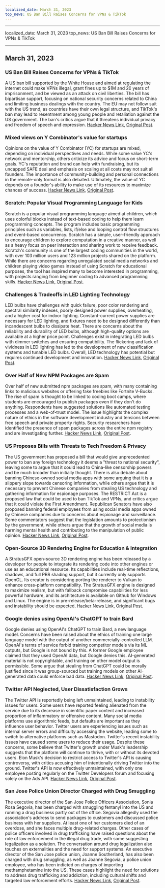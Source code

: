 ```yaml
---
localized_date: March 31, 2023
top_news: US Ban Bill Raises Concerns for VPNs & TikTok
---
```


---

localized_date: March 31, 2023
top_news: US Ban Bill Raises Concerns for VPNs & TikTok

---



<CallToAction />

<Steps>

## March 31, 2023

### US Ban Bill Raises Concerns for VPNs & TikTok

A US ban bill supported by the White House and aimed at regulating the internet could make VPNs illegal, grant fines up to $1M and 20 years of imprisonment, and be viewed as an attack on civil liberties. The bill has bipartisan support, focusing on national security concerns related to China and limiting business dealings with the country. The EU may not follow suit with the US trend, as countries have their own legal structure, and TikTok's ban may lead to resentment among young people and retaliation against the US government. The ban's critics argue that it threatens individual privacy and freedom of speech and expression.
[Hacker News Link](http://news.ycombinator.com/item?id=35366955), [Original Post](https://www.youtube.com/watch?v=FWQGA_n5Z4M).

### Mixed views on Y Combinator's value for startups

Opinions on the value of Y Combinator (YC) for startups are mixed, depending on individual perspectives and needs. While some value YC's network and mentorship, others criticize its advice and focus on short-term goals. YC's reputation and brand can help with fundraising, but its uncapped SAFE deal and emphasis on scaling at all costs may not suit all founders. The importance of community-building and personal connections in the remote-only format is also debated. Ultimately, the value of YC depends on a founder's ability to make use of its resources to maximize chances of success.
[Hacker News Link](http://news.ycombinator.com/item?id=35373019), [Original Post](https://acecreamu.substack.com/p/is-y-combinator-worth-the-money).

### Scratch: Popular Visual Programming Language for Kids

Scratch is a popular visual programming language aimed at children, which uses colorful blocks instead of text-based coding to help them learn programming concepts. The program includes basic programming principles such as variables, lists, if/else and looping control flow structures and event-based concurrency. Scratch has a simple, user-friendly approach to encourage children to explore computation in a creative manner, as well as a heavy focus on peer interaction and sharing work to receive feedback. Scratch's community is one of the largest coding communities in the world, with over 103 million users and 123 million projects shared on the platform. While there are concerns regarding unregulated social media networks and children playing video games instead of using Scratch for educational purposes, the tool has inspired many to become interested in programming, with projects ranging from beginner coding to advanced programming skills.
[Hacker News Link](http://news.ycombinator.com/item?id=35373052), [Original Post](https://scratch.mit.edu/about).

### Challenges & Tradeoffs in LED Lighting Technology

LED bulbs have challenges with quick failure, poor color rendering and spectral similarity indexes, poorly designed power supplies, overheating, and a higher cost for indoor lighting. Constant-current power supplies are necessary for LED lighting, and fixtures need to be designed differently than incandescent bulbs to dissipate heat. There are concerns about the reliability and durability of LED bulbs, although high-quality options are available at a higher price point. Challenges exist in integrating LED bulbs with dimmer switches and ensuring compatibility. The flickering and lack of vividness in LED lighting has led to the development of new classification systems and tunable LED bulbs. Overall, LED technology has potential but requires continued development and innovation.
[Hacker News Link](http://news.ycombinator.com/item?id=35371750), [Original Post](https://nymag.com/strategist/article/led-light-bulbs-investigation.html).

### Over Half of New NPM Packages are Spam

Over half of new submitted npm packages are spam, with many containing links to malicious websites or offering fake freebies like Fortnite V-Bucks. The rise of spam is thought to be linked to coding boot camps, where students are encouraged to publish packages even if they don't do anything. Respondents have suggested solutions like automated testing processes and a web-of-trust model. The issue highlights the complex nature of ethics in the software development industry and tensions between free speech and private property rights. Security researchers have identified the presence of spam packages across the entire npm registry and are investigating further.
[Hacker News Link](http://news.ycombinator.com/item?id=35370728), [Original Post](https://blog.sandworm.dev/one-in-two-new-npm-packages-is-seo-spam-right-now).

### US Proposes Bills with Threats to Tech Freedom & Privacy

The US government has proposed a bill that would give unprecedented power to ban any foreign technology it deems a "threat to national security", leaving some to argue that it could lead to China-like censorship powers and be much broader than initially thought. There is also debate about banning Chinese-owned social media apps with some arguing that it is a slippery slope towards censoring information, while others argue that it is necessary to prevent Chinese companies from stealing US technology and gathering information for espionage purposes. The RESTRICT Act is a proposed law that could be used to ban TikTok and VPNs, and critics argue that it could violate the First Amendment. Republican Senators have also proposed banning federal employees from using social media apps owned by Chinese companies due to concerns about espionage and surveillance. Some commentators suggest that the legislation amounts to protectionism by the government, while others argue that the growth of social media is harming mental health and contributing to the manipulation of public opinion.
[Hacker News Link](http://news.ycombinator.com/item?id=35369075), [Original Post](https://www.vice.com/en/article/4a3ddb/restrict-act-insanely-broad-ban-tiktok-vpns).

### Open-Source 3D Rendering Engine for Education & Integration

A StratusGFX open-source 3D rendering engine has been released by a developer for people to integrate its rendering code into other engines or use as an educational resource. Its capabilities include real-time reflections, shadows, and full PBR shading support, but it currently only supports OpenGL. Its creator is considering porting the renderer to Vulkan to enhance cross-platform compatibility. The StratusGFX engine is designed to maximize realism, but with fallback compromise capabilities for less powerful hardware, and its architecture is available on Github for Windows and Linux. The engine is in pre-release/beta-release, and significant bugs and instability should be expected.
[Hacker News Link](http://news.ycombinator.com/item?id=35370284), [Original Post](https://github.com/KTStephano/StratusGFX).

### Google denies using OpenAI's ChatGPT to train Bard

Google denies using OpenAI's ChatGPT to train Bard, a new language model. Concerns have been raised about the ethics of training one large language model with the output of another commercially-controlled LLM. OpenAI's terms of service forbid training competitor models via its ML outputs, but Google is not bound by this. A former Google employee claimed that they used OpenAI data, but Google denies this. AI-generated material is not copyrightable, and training on other model output is permissible. Some argue that stealing from ChatGPT could be morally justified since it was group-sourced but training models on other AI-generated data could enforce bad data.
[Hacker News Link](http://news.ycombinator.com/item?id=35370915), [Original Post](https://twitter.com/steventey/status/1641267979399704576).

### Twitter API Neglected, User Dissatisfaction Grows

The Twitter API is reportedly being left unmaintained, leading to instability issues for users. Some users have reported feeling alienated from the service due to its decrease in scientific paper content and increased proportion of inflammatory or offensive content. Many social media platforms use algorithmic feeds, but defaults are important as they influence user behavior. Twitter users are experiencing issues such as internal server errors and difficulty accessing the website, leading some to switch to alternative platforms such as Mastodon. Twitter's recent instability issues have caused some users to reduce their usage. Despite these concerns, some believe that Twitter's growth under Musk's leadership suggests that the platform will continue to thrive, with or without its devoted users. Elon Musk's decision to restrict access to Twitter's API is causing controversy, with critics accusing him of intentionally driving Twitter into the ground. Twitter's API is now effectively unmaintained, with only one employee posting regularly on the Twitter Developers forum and focusing solely on the Ads API.
[Hacker News Link](http://news.ycombinator.com/item?id=35370152), [Original Post](https://snarfed.org/the-twitter-api-is-now-effectively-unmaintained).

### San Jose Police Union Director Charged with Drug Smuggling

The executive director of the San Jose Police Officers Association, Sonia Rosa Segovia, has been charged with smuggling fentanyl into the US and running a drug business partly out of the office. Segovia allegedly used the association's address to send packages to customers and discussed police business with her suppliers. At least one of her customers died of an overdose, and she faces multiple drug-related charges. Other cases of police officers involved in drug trafficking have raised questions about the role of law enforcement in the illegal drug trade, with some suggesting legalization as a solution. The conversation around drug legalization also touches on externalities and the need for support systems. An executive director of the San Jose police union, Joanne Southerland, has also been charged with drug smuggling, as well as Joanne Segovia, a police union employee, who has been indicted on charges of importing methamphetamine into the US. These cases highlight the need for solutions to address drug trafficking and addiction, including cultural shifts and targeted law enforcement efforts.
[Hacker News Link](http://news.ycombinator.com/item?id=35376488), [Original Post](https://www.washingtonexaminer.com/news/crime/san-jose-police-union-director-smuggle-fentanyl-charge).

</Steps>
